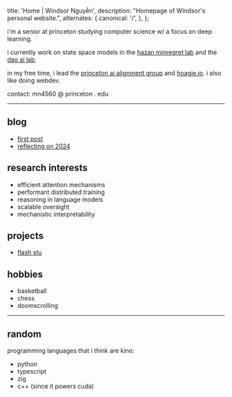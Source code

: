 
  title: 'Home | Windsor Nguyễn',
  description: "Homepage of Windsor's personal website.",
  alternates: {
    canonical: '/',
  },
};

<NameTransition />

i'm a senior at princeton studying computer science w/ a focus on deep learning.

i currently work on state space models in the [hazan minregret lab](https://www.minregret.com/) and the [dao ai lab](https://tridao.me/).

in my free time, i lead the [princeton ai alignment group](https://princetonalignment.org/) and [hoagie.io](https://club.hoagie.io/). i also like doing webdev.

contact: mn4560 @ princeton . edu

---

## blog

- [first post](/blog/first-post)
- [reflecting on 2024](/blog/reflecting-on-2024)

## research interests

- efficient attention mechanisms
- performant distributed training
- reasoning in language models
- scalable oversight
- mechanistic interpretability

## projects

- [flash stu](https://github.com/windsornguyen/flash-stu)

## hobbies

- basketball
- chess
- doomscrolling

---

## random

programming languages that i think are kino:

- python
- typescript
- zig
- c++ (since it powers cuda)
